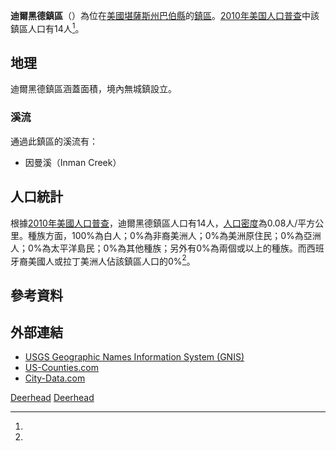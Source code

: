 {{noteTA
|G1=USState
}}
{{Infobox settlement
|official_name = 迪爾黑德鎮區
|native_name = Deerhead Township
|settlement_type = 鎮區
|image_map = Map highlighting Deerhead Township, Barber County, Kansas.svg
|map_caption = 迪爾黑德鎮區在巴伯縣的位置
|coordinates_display = inline,title
|coordinates_region = US-KS
|subdivision_type = [[世界政區索引|國家]]
|subdivision_name = [[美国|美国]]
|subdivision_type1 = [[美國行政區劃|州]]
|subdivision_name1 = [[堪薩斯州|堪薩斯州]]
|subdivision_type2 = [[堪萨斯州行政区划|縣]]
|subdivision_name2 = [[巴伯縣_(堪薩斯州)|巴伯縣]]
|area_total_km2 = 164.73
|area_land_km2 = 164.62
|area_water_km2 = 0.11
|area_total_sq_mi = 63.6
|area_land_sq_mi = 63.56
|area_water_sq_mi = 0.04
|area_water_percent = 0.07
|population_as_of = [[2010年美国人口普查|2010]]
|population_footnotes = <ref name=census>{{cite web|url=http://www.census.gov/geo/www/gazetteer/gazetteer2010.html|title=2010 Census Gazetteer Files|publisher=[[美国人口调查局|美国人口调查局]]|accessdate=2016-02-23|archive-url=https://web.archive.org/web/20121021075704/http://www.census.gov/geo/www/gazetteer/gazetteer2010.html|archive-date=2012-10-21|dead-url=yes}}</ref>
|population_total = 14
|population_density_km2 = auto
|elevation_footnotes = 
|elevation_m = 581
|elevation_ft = 1906
|latd = 37
|latm = 13
|lats = 20
|latNS = N
|longd = 98
|longm = 56
|longs = 20
|longEW = W
|postal_code_type =
|postal_code = 
|blank_name = [[地名信息系统|GNIS]] feature ID
|blank_info = [http://geonames.usgs.gov/pls/gnispublic/f?p=gnispq:3:::NO::P3_FID:0470477 0470477]
|website = 
|footnotes = 
}}

'''迪爾黑德鎮區'''（{{lang-en|'''Deerhead Township'''}}）為位在[[美國|美國]][[堪薩斯州|堪薩斯州]][[巴伯縣_(堪薩斯州)|巴伯縣]]的[[行政鎮區|鎮區]]。[[2010年美国人口普查|2010年美国人口普查]]中該鎮區人口有14人<ref name=census/>。

==地理==
迪爾黑德鎮區涵蓋面積{{convert|164.73|km2|sqmi}}，境內無城鎮設立。

===溪流===
通過此鎮區的溪流有：
*因曼溪（Inman Creek）

==人口統計==
根據[[2010年美國人口普查|2010年美國人口普查]]，迪爾黑德鎮區人口有14人，[[人口密度|人口密度]]為0.08人/平方公里。種族方面，100%為白人；0%為非裔美洲人；0%為美洲原住民；0%為亞洲人；0%為太平洋島民；0%為其他種族；另外有0%為兩個或以上的種族。而西班牙裔美國人或拉丁美洲人佔該鎮區人口的0%<ref name=census/>。

==參考資料==
{{reflist}}

==外部連結==
* [http://geonames.usgs.gov/domestic/index.html USGS Geographic Names Information System (GNIS)] {{Wayback|url=http://geonames.usgs.gov/domestic/index.html |date=20190428150204 }}
* [https://web.archive.org/web/20080723112151/http://www.us-counties.com/localgov/kansas.html US-Counties.com]
* [http://www.city-data.com/township/Deerhead-Barber-KS.html City-Data.com]

{{巴伯縣 (堪薩斯州)}}

[[Category:巴伯縣鎮區_(堪薩斯州)|Deerhead]]
[[Category:堪薩斯州鎮區|Deerhead]]

{{Kansas-stub}}